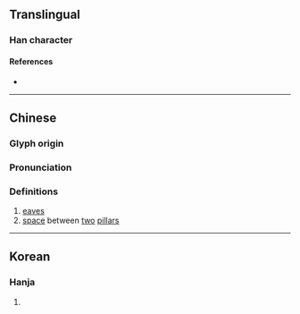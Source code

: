 {{character info}}
==Translingual==

===Han character===
{{Han char|rn=75|rad=木|as=07|sn=11|four=41932|canj=DMMV|ids=⿰木辰}}

====References====
* {{Han ref|kx=0526.240|dkj=14799|dj=0915.170|hdz=21212.010|uh=686D|ud=26733|bh=D5B4|bd=54708}}

----

==Chinese==
{{zh-forms}}

===Glyph origin===
{{Han etym}}

===Pronunciation===
{{zh-pron
|m=zhēn
|c=san4
|mc=y
|oc=y
|ma=
|cat=n
}}

===Definitions===
{{zh-hanzi}}

# [[eave]]s
# [[space]] between [[two]] [[pillar]]s

----

==Korean==

===Hanja===
{{ko-hanja|hangeul=[[진]]|eumhun=|rv=jin|mr=chin|y=cin}}

# {{rfdef|ko|sort=木07}}
